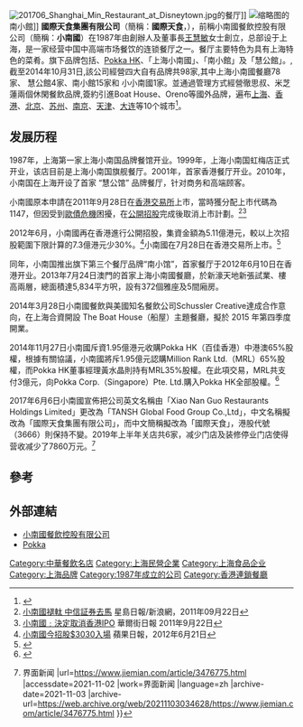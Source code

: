 {{Infobox Company 
| company_name       = 國際天食集團有限公司
| company_name_en    = TANSH Global Food Group Co.,Ltd
| original_text      = 
| company_logo       = [[File:Xiao_Nan_Guo_Logo.jpg|150px]]
| company_type       = [[上市公司|上市公司]]
| market_information = {{hkex|3666}}
| abbreviated_name   = 
| foundation         = 1987年
| location           = {{CHN}}[[上海市|上海市]][[杨浦区|杨浦区]]佳木斯路777号
| zip_code           = 200433
| telephone_no       = 
| key_people         = 王慧敏（[[董事長|董事長]]）54.95%
                       康捷（行政总裁）
| industry           = 餐饮
| products           = 
| capital            = 
| revenue            = {{Increase}}13.32億元[[人民幣|人民幣]]（2012年）<ref name="ad">[http://www.xiaonanguo.com/attachment/20130425171701001638577_tc.pdf 小南國餐飲控股有限公司2012年财务报告]</ref>
| assets             = {{Increase}}13.18億元人民幣（2012年）<ref name="ad" />
| equity             = 
| operating_income   = 
| profit             = 
| market_value       =
| num_employees      = 
| P/E ratio          =
| earnings per share = {{Decrease}}0.093元人民币（2012年）<ref name="ad" />
| Net asset value    = {{Increase}}8.20億元人民幣（2012年）<ref name="ad" />
| accounting_period  = 
| parent             = 
| divisions          =
| major_shareholder  = 
| subsid             = 
| homepage           = [http://www.tanshglobal.com tanshglobal.com]
| footnotes          = 
| width              = 365px
}}
[[File:201706_Shanghai_Min_Restaurant_at_Disneytown.jpg|thumb]]的餐厅]]
[[File:The_dining_room_in_Hysan_Place_2012.jpg|缩略图]]的南小館]]
'''國際天食集團有限公司'''（簡稱：'''國際天食'''，{{hkex|3666}}），前稱小南國餐飲控股有限公司（簡稱：'''小南國'''）在1987年由創辦人及董事長[[王慧敏|王慧敏]]女士創立，总部设于上海，是一家经营中国中高端市场餐饮的连锁餐厅之一。餐厅主要特色为具有上海特色的菜肴。旗下品牌包括、[[Pokka_HK|Pokka HK]]、「上海小南國」、「南小館」及「慧公館」。,截至2014年10月31日,該公司經營四大自有品牌共98家,其中上海小南國餐廳78家、 慧公館4家、南小館15家和 小小南國1家。並通過管理方式經營徹思叔、米芝蓮兩個休閑餐飲品牌,簽約引進Boat House、Oreno等國外品牌，遍布[[上海|上海]]、[[香港|香港]]、[[北京|北京]]、[[苏州|苏州]]、[[南京|南京]]、[[天津|天津]]、[[大连|大连]]等10个城市<ref>{{Cite web |url=http://www.tanshglobal.com/s/about_xng.php |title=小南國概览 |access-date=2017-10-31 |archive-url=https://web.archive.org/web/20171107032120/http://www.tanshglobal.com/s/about_xng.php |archive-date=2017-11-07 |dead-url=yes }}</ref>。

==发展历程==
1987年，上海第一家上海小南国品牌餐馆开业。1999年，上海小南国虹梅店正式开业，该店目前是上海小南国旗舰餐厅。2001年，首家香港餐厅开业。2010年，小南国在上海开设了首家 “慧公馆” 品牌餐厅，针对商务和高端顾客。

小南國原本申請在2011年9月28日在[[香港交易所|香港交易所]]上市，當時獲分配上市代碼為1147，但因受到[[歐債危機|歐債危機]]困擾，在[[公開招股|公開招股]]完成後取消上市計劃。<ref>[http://news.sina.com.hk/news/19/1/1/2442661/1.html 小南國褪軚 中信証券去馬]{{dead link|date=2017年12月 |bot=InternetArchiveBot |fix-attempted=yes }} 星島日報/新浪網，2011年09月22日</ref><ref>[http://chinese.wsj.com/big5/20110922/bch090835.asp 小南國﹕決定取消香港IPO] {{Wayback|url=http://chinese.wsj.com/big5/20110922/bch090835.asp |date=20160306040604 }} 華爾街日報 2011年9月22日</ref>

2012年6月，小南國再在香港進行公開招股，集資金額為5.11億港元，較以上次招股範圍下限計算的7.3億港元少30%。<ref>[http://hk.apple.nextmedia.com/financeestate/art/20120621/16445118 小南國今招股$3030入場] 蘋果日報，2012年6月21日</ref>小南國在7月28日在香港交易所上市。<ref>{{cite news |title=小南国携手饿了么，精致上海菜一路热送到你家 |url=https://china.huanqiu.com/article/9CaKrnJYWeu |accessdate=2021-11-02 |work=环球网 |archive-date=2021-11-05 |archive-url=https://web.archive.org/web/20211105020931/https://china.huanqiu.com/article/9CaKrnJYWeu }}</ref>

同年，小南国推出旗下第三个餐厅品牌“南小馆”，首家餐厅于2012年6月10日在香港开业。2013年7月24日澳門的首家上海小南國餐廳，於新濠天地新張試業、樓高兩層，總面積達5,834平方呎，設有372個雅座及5間廂房。

2014年3月28日小南國餐飲與美國知名餐飲公司Schussler Creative達成合作意向，在上海合資開設 The Boat House（船屋）主題餐廳，擬於 2015 年第四季度開業。

2014年11月27日小南國斥資1.95億港元收購Pokka HK（百佳香港）中港澳65%股權，根據有關協議，小南國將斥1.95億元認購Million Rank Ltd.（MRL）65%股權，而Pokka HK董事經理黃水晶則持有MRL35%股權。在此項交易，MRL共支付3億元，向Pokka Corp.（Singapore）Pte. Ltd.購入Pokka HK全部股權。<ref>{{cite news |title=中规中矩难赚钱，“上海小南国”品牌将被边缘化 |url=https://www.yicai.com/news/4635831.html |accessdate=2021-11-02 |work=第一财经 |archive-date=2021-11-03 |archive-url=https://web.archive.org/web/20211103034536/https://www.yicai.com/news/4635831.html }}</ref>

2017年6月6日小南國宣佈把公司英文名稱由「Xiao Nan Guo Restaurants Holdings Limited」更改為「TANSH Global Food Group Co.,Ltd」，中文名稱擬改為「國際天食集團有限公司」，而中文簡稱擬改為「國際天食」，港股代號（3666）則保持不變。2019年上半年关店共6家，减少门店及装修停业门店使得营收减少了7860万元。<ref>{{cite news |title=上海小南国母公司国际天食上半年亏损2800万，还关掉了6家店{{!}}界面新闻 |url=https://www.jiemian.com/article/3476775.html |accessdate=2021-11-02 |work=界面新闻 |language=zh |archive-date=2021-11-03 |archive-url=https://web.archive.org/web/20211103034628/https://www.jiemian.com/article/3476775.html }}</ref>

==參考==
{{reflist}}

==外部連結==
*[http://www.xiaonanguo.com 小南國餐飲控股有限公司] {{Wayback|url=http://www.xiaonanguo.com/ |date=20200202082805 }}
*[http://www.pokkacafe.com/chi/ Pokka] {{Wayback|url=http://www.pokkacafe.com/chi/ |date=20161129151830 }}

[[Category:中華餐飲名店|Category:中華餐飲名店]]
[[Category:上海民營企業|Category:上海民營企業]]
[[Category:上海食品企业|Category:上海食品企业]]
[[Category:上海品牌|Category:上海品牌]]
[[Category:1987年成立的公司|Category:1987年成立的公司]]
[[Category:香港連鎖餐廳|Category:香港連鎖餐廳]]